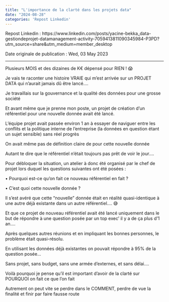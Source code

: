 ---
title: "L'importance de la clarté dans les projets data"
date: "2024-08-28"
categories: 'Repost Linkedin'
---

Repost Linkedin : https://www.linkedin.com/posts/yacine-bekka_data-gestiondeprojet-datamanagement-activity-7059413811090345984-P3PD?utm_source=share&utm_medium=member_desktop

Date originale de publication : Wed, 03 May 2023

---

Plusieurs MOIS et des dizaines de K€ dépensé pour RIEN ! 😱

Je vais te raconter une histoire VRAIE qui m’est arrivée sur un PROJET DATA qui n'aurait jamais dû être lancé....

Je travaillais sur la gouvernance et la qualité des données pour une grosse société

Et avant même que je prenne mon poste, un projet de création d’un référentiel pour une nouvelle donnée avait été lancé.

L'équipe projet avait passée environ 1 an à essayer de naviguer entre les conflits et la politique interne de l’entreprise (la données en question étant un sujet sensible) sans réel progrès

On avait même pas de définition claire de pour cette nouvelle donnée

Autant te dire que le référentiel n’était toujours pas prêt de voir le jour….

Pour débloquer la situation, un atelier à donc été organisé par le chef de projet lors duquel les questions suivantes ont été posées :

• Pourquoi est-ce qu’on fait ce nouveau référentiel en fait ?
 
• C’est quoi cette nouvelle donnée ?

Il s’est avéré que cette “nouvelle” donnée était en réalité quasi-identique à une autre déjà existante dans un autre référentiel…. 😅

Et que ce projet de nouveau référentiel avait été lancé uniquement dans le but de répondre à une question posée par un top exec’ il y a de ça plus d’1 an….

Après quelques autres réunions et en impliquant les bonnes personnes, le problème était quasi-résolu.

En utilisant les données déjà existantes on pouvait répondre à 95% de la question posée…

Sans projet, sans budget, sans une armée d’externes, et sans délai….

Voilà pourquoi je pense qu'il est important d’avoir de la clarté sur POURQUOI on fait ce que l’on fait

Autrement on peut vite se perdre dans le COMMENT, perdre de vue la finalité et finir par faire fausse route
